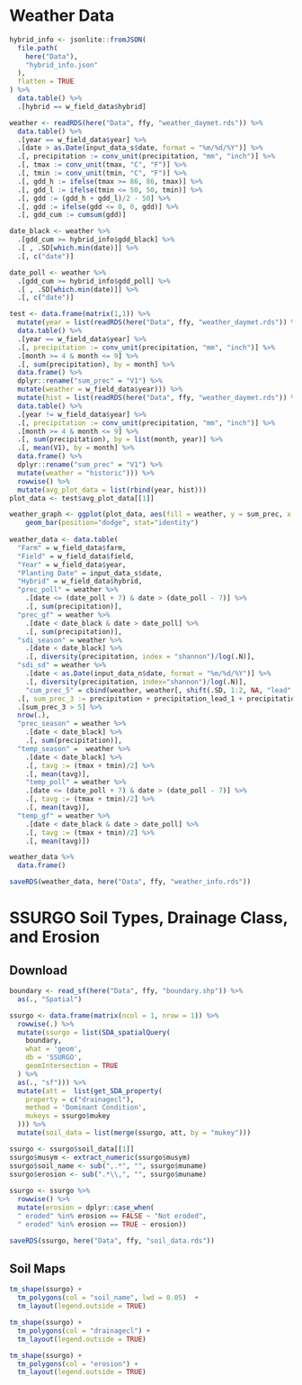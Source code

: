 
# Weather Data
```r
hybrid_info <- jsonlite::fromJSON(
  file.path(
    here("Data"),
    "hybrid_info.json"
  ),
  flatten = TRUE
) %>%
  data.table() %>%
  .[hybrid == w_field_data$hybrid]
```

```r
weather <- readRDS(here("Data", ffy, "weather_daymet.rds")) %>%
  data.table() %>%
  .[year == w_field_data$year] %>% 
  .[date > as.Date(input_data_s$date, format = "%m/%d/%Y")] %>%
  .[, precipitation := conv_unit(precipitation, "mm", "inch")] %>%
  .[, tmax := conv_unit(tmax, "C", "F")] %>%
  .[, tmin := conv_unit(tmin, "C", "F")] %>%
  .[, gdd_h := ifelse(tmax >= 86, 86, tmax)] %>%
  .[, gdd_l := ifelse(tmin <= 50, 50, tmin)] %>%
  .[, gdd := (gdd_h + gdd_l)/2 - 50] %>%
  .[, gdd := ifelse(gdd <= 0, 0, gdd)] %>%
  .[, gdd_cum := cumsum(gdd)] 

date_black <- weather %>%
  .[gdd_cum >= hybrid_info$gdd_black] %>%
  .[ , .SD[which.min(date)]] %>%
  .[, c("date")]

date_poll <- weather %>%
  .[gdd_cum >= hybrid_info$gdd_poll] %>%
  .[ , .SD[which.min(date)]] %>%
  .[, c("date")]

test <- data.frame(matrix(1,1)) %>%
  mutate(year = list(readRDS(here("Data", ffy, "weather_daymet.rds")) %>%
  data.table() %>%
  .[year == w_field_data$year] %>% 
  .[, precipitation := conv_unit(precipitation, "mm", "inch")] %>%
  .[month >= 4 & month <= 9] %>%
  .[, sum(precipitation), by = month] %>%
  data.frame() %>%
  dplyr::rename("sum_prec" = "V1") %>%
  mutate(weather = w_field_data$year))) %>%
  mutate(hist = list(readRDS(here("Data", ffy, "weather_daymet.rds")) %>%
  data.table() %>%
  .[year != w_field_data$year] %>% 
  .[, precipitation := conv_unit(precipitation, "mm", "inch")] %>%
  .[month >= 4 & month <= 9] %>%
  .[, sum(precipitation), by = list(month, year)] %>%
  .[, mean(V1), by = month] %>%
  data.frame() %>%
  dplyr::rename("sum_prec" = "V1") %>%
  mutate(weather = "historic"))) %>%
  rowwise() %>%
  mutate(avg_plot_data = list(rbind(year, hist)))
plot_data <- test$avg_plot_data[[1]]

weather_graph <- ggplot(plot_data, aes(fill = weather, y = sum_prec, x = month)) + 
    geom_bar(position="dodge", stat="identity")
 
weather_data <- data.table(
  "Farm" = w_field_data$farm, 
  "Field" = w_field_data$field,
  "Year" = w_field_data$year,
  "Planting Date" = input_data_s$date,
  "Hybrid" = w_field_data$hybrid,
  "prec_poll" = weather %>% 
    .[date <= (date_poll + 7) & date > (date_poll - 7)] %>%
    .[, sum(precipitation)],
  "prec_gf" = weather %>% 
    .[date < date_black & date > date_poll] %>%
    .[, sum(precipitation)],
  "sdi_season" = weather %>% 
    .[date < date_black] %>%
    .[, diversity(precipitation, index = "shannon")/log(.N)],
  "sdi_sd" = weather %>% 
    .[date < as.Date(input_data_n$date, format = "%m/%d/%Y")] %>%
    .[, diversity(precipitation, index="shannon")/log(.N)],
    "cum_prec_5" = cbind(weather, weather[, shift(.SD, 1:2, NA, "lead", TRUE), .SDcols=4]) %>%
  .[, sum_prec_3 := precipitation + precipitation_lead_1 + precipitation_lead_2] %>%
  .[sum_prec_3 > 5] %>%
  nrow(.),
  "prec_season" = weather %>% 
    .[date < date_black] %>%
    .[, sum(precipitation)],
  "temp_season" =  weather %>% 
    .[date < date_black] %>%
    .[, tavg := (tmax + tmin)/2] %>%
    .[, mean(tavg)],
    "temp_poll" = weather %>% 
    .[date <= (date_poll + 7) & date > (date_poll - 7)] %>%
    .[, tavg := (tmax + tmin)/2] %>%
    .[, mean(tavg)],
  "temp_gf" = weather %>% 
    .[date < date_black & date > date_poll] %>%
    .[, tavg := (tmax + tmin)/2] %>%
    .[, mean(tavg)]) 

```

```r
weather_data %>%
  data.frame()

saveRDS(weather_data, here("Data", ffy, "weather_info.rds"))
```

# SSURGO Soil Types, Drainage Class, and Erosion
## Download
```r
boundary <- read_sf(here("Data", ffy, "boundary.shp")) %>%
  as(., "Spatial")

ssurgo <- data.frame(matrix(ncol = 1, nrow = 1)) %>%
  rowwise(.) %>%
  mutate(ssurgo = list(SDA_spatialQuery(
    boundary,
    what = 'geom',
    db = 'SSURGO',
    geomIntersection = TRUE
  ) %>%
  as(., "sf"))) %>%
  mutate(att =  list(get_SDA_property(
    property = c("drainagecl"),
    method = 'Dominant Condition',
    mukeys = ssurgo$mukey
  ))) %>%
  mutate(soil_data = list(merge(ssurgo, att, by = "mukey")))

ssurgo <- ssurgo$soil_data[[1]]
ssurgo$musym <- extract_numeric(ssurgo$musym)
ssurgo$soil_name <- sub(",.*", "", ssurgo$muname) 
ssurgo$erosion <- sub(".*\\,", "", ssurgo$muname)
 
ssurgo <- ssurgo %>% 
  rowwise() %>%
  mutate(erosion = dplyr::case_when(
  " eroded" %in% erosion == FALSE ~ "Not eroded",
  " eroded" %in% erosion == TRUE ~ erosion))

saveRDS(ssurgo, here("Data", ffy, "soil_data.rds"))
```

## Soil Maps
```r
tm_shape(ssurgo) +
  tm_polygons(col = "soil_name", lwd = 0.05)  +
  tm_layout(legend.outside = TRUE)

tm_shape(ssurgo) +
  tm_polygons(col = "drainagecl") +
  tm_layout(legend.outside = TRUE)

tm_shape(ssurgo) +
  tm_polygons(col = "erosion") +
  tm_layout(legend.outside = TRUE)
```
